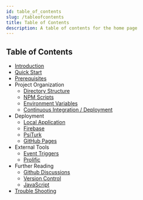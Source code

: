 ```yaml
---
id: table_of_contents
slug: /tableofcontents
title: Table of Contents
description: A table of contents for the home page
---
```


## Table of Contents

- [Introduction](./docs)
- [Quick Start](./docs/quick_start)
- [Prerequisites](./docs/prerequisites)
- Project Organization
  - [Directory Structure](./docs/directory_structure)
  - [NPM Scripts](./docs/npm_scripts)
  - [Environment Variables](./docs/environment_variables)
  - [Continuous Integration / Deployment](./docs/ci_cd)
- Deployment
  - [Local Application](./docs/local_application)
  - [Firebase](./docs/firebase)
  - [PsiTurk](./docs/psiturk)
  - [GitHub Pages](./docs/gh_pages)
- External Tools
  - [Event Triggers](./docs/event_triggers)
  - [Prolific](./docs/prolific)
- Further Reading
  - [Github Discussions](./docs/github_discussions)
  - [Version Control](./docs/version_control)
  - [JavaScript](./docs/javascript)
- [Trouble Shooting](./docs/troubleshooting)
